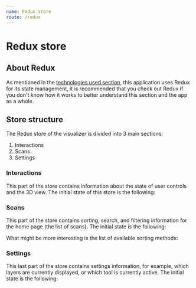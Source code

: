 ```yaml
---
name: Redux store
route: /redux
---
```



# Redux store

## About Redux
As mentioned in the [technologies used section](/#technologies-used), this application uses Redux for its state management, it is recommended that you check out Redux if you don't know how it works to better understand this section and the app as a whole.

## Store structure
The Redux store of the visualizer is divided into 3 main sections:

1. Interactions
2. Scans
3. Settings

### Interactions
This part of the store contains information about the state of user controls and the 3D view.
The initial state of this store is the following:
  
<ObjectFormatter object={initialState} />


### Scans
This part of the store contains sorting, search, and filtering information for the home page (the list of scans).
The initial state is the following:

<ObjectFormatter object={scansState} />

What might be more interesting is the list of available sorting methods:

<ObjectFormatter object={sortingMethods} />


### Settings
This last part of the store contains settings information, for example, which layers are currently displayed, or which tool is currently active.
The initial state is the following:

<ObjectFormatter object={settingsState} />
